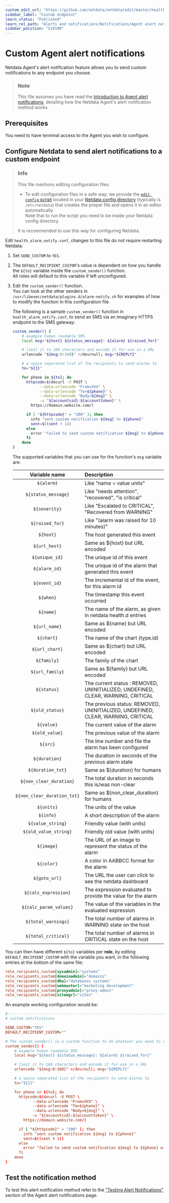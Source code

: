 ```yaml
---
custom_edit_url: "https://github.com/netdata/netdata/edit/master/health/notifications/custom/README.md"
sidebar_label: "Custom endpoint"
learn_status: "Published"
learn_rel_path: "Alerts and notifications/Notifications/Agent alert notifications"
sidebar_position: "519190"
---
```

# Custom Agent alert notifications

Netdata Agent's alert notification feature allows you to send custom notifications to any endpoint you choose.

> ### Note
>
> This file assumes you have read the [Introduction to Agent alert notifications](/docs/alerts-and-notifications/notifications/agent-alert-notifications), detailing how the Netdata Agent's alert notification method works.

## Prerequisites

You need to have terminal access to the Agent you wish to configure.

## Configure Netdata to send alert notifications to a custom endpoint

> ### Info
>
> This file mentions editing configuration files.  
>
> - To edit configuration files in a safe way, we provide the [`edit config` script](/docs/getting-started/manage-and-configure/configuration#use-edit-config-to-edit-configuration-files) located in your [Netdata config directory](/docs/getting-started/manage-and-configure/configuration#the-netdata-config-directory) (typically is `/etc/netdata`) that creates the proper file and opens it in an editor automatically.  
> Note that to run the script you need to be inside your Netdata config directory.
>
> It is recommended to use this way for configuring Netdata.

Edit `health_alarm_notify.conf`, changes to this file do not require restarting Netdata:

1. Set `SEND_CUSTOM` to `YES`.
2. The `DEFAULT_RECIPIENT_CUSTOM`'s value is dependent on how you handle the `${to}` variable inside the `custom_sender()` function.  
   All roles will default to this variable if left unconfigured.
3. Edit the `custom_sender()` function.  
   You can look at the other senders in `/usr/libexec/netdata/plugins.d/alarm-notify.sh` for examples of how to modify the function in this configuration file.

    The following is a sample `custom_sender()` function in `health_alarm_notify.conf`, to send an SMS via an imaginary HTTPS endpoint to the SMS gateway:

    ```sh
    custom_sender() {
        # example human readable SMS
        local msg="${host} ${status_message}: ${alarm} ${raised_for}"

        # limit it to 160 characters and encode it for use in a URL
        urlencode "${msg:0:160}" >/dev/null; msg="${REPLY}"

        # a space separated list of the recipients to send alarms to
        to="${1}"

        for phone in ${to}; do
          httpcode=$(docurl -X POST \
                --data-urlencode "From=XXX" \
                --data-urlencode "To=${phone}" \
                --data-urlencode "Body=${msg}" \
                -u "${accountsid}:${accounttoken}" \
            https://domain.website.com/)

          if [ "${httpcode}" = "200" ]; then
            info "sent custom notification ${msg} to ${phone}"
            sent=$((sent + 1))
          else
            error "failed to send custom notification ${msg} to ${phone} with HTTP error code ${httpcode}."
          fi
        done
    }
    ```

    The supported variables that you can use for the function's `msg` variable are:

    | Variable name               | Description                                                                      |
    |:---------------------------:|:---------------------------------------------------------------------------------|
    | `${alarm}`                  | Like "name = value units"                                                        |
    | `${status_message}`         | Like "needs attention", "recovered", "is critical"                               |
    | `${severity}`               | Like "Escalated to CRITICAL", "Recovered from WARNING"                           |
    | `${raised_for}`             | Like "(alarm was raised for 10 minutes)"                                         |
    | `${host}`                   | The host generated this event                                                    |
    | `${url_host}`               | Same as ${host} but URL encoded                                                  |
    | `${unique_id}`              | The unique id of this event                                                      |
    | `${alarm_id}`               | The unique id of the alarm that generated this event                             |
    | `${event_id}`               | The incremental id of the event, for this alarm id                               |
    | `${when}`                   | The timestamp this event occurred                                                |
    | `${name}`                   | The name of the alarm, as given in netdata health.d entries                      |
    | `${url_name}`               | Same as ${name} but URL encoded                                                  |
    | `${chart}`                  | The name of the chart (type.id)                                                  |
    | `${url_chart}`              | Same as ${chart} but URL encoded                                                 |
    | `${family}`                 | The family of the chart                                                          |
    | `${url_family}`             | Same as ${family} but URL encoded                                                |
    | `${status}`                 | The current status : REMOVED, UNINITIALIZED, UNDEFINED, CLEAR, WARNING, CRITICAL |
    | `${old_status}`             | The previous status: REMOVED, UNINITIALIZED, UNDEFINED, CLEAR, WARNING, CRITICAL |
    | `${value}`                  | The current value of the alarm                                                   |
    | `${old_value}`              | The previous value of the alarm                                                  |
    | `${src}`                    | The line number and file the alarm has been configured                           |
    | `${duration}`               | The duration in seconds of the previous alarm state                              |
    | `${duration_txt}`           | Same as ${duration} for humans                                                   |
    | `${non_clear_duration}`     | The total duration in seconds this is/was non-clear                              |
    | `${non_clear_duration_txt}` | Same as ${non_clear_duration} for humans                                         |
    | `${units}`                  | The units of the value                                                           |
    | `${info}`                   | A short description of the alarm                                                 |
    | `${value_string}`           | Friendly value (with units)                                                      |
    | `${old_value_string}`       | Friendly old value (with units)                                                  |
    | `${image}`                  | The URL of an image to represent the status of the alarm                         |
    | `${color}`                  | A color in  AABBCC format for the alarm                                          |
    | `${goto_url}`               | The URL the user can click to see the netdata dashboard                          |
    | `${calc_expression}`        | The expression evaluated to provide the value for the alarm                      |
    | `${calc_param_values}`      | The value of the variables in the evaluated expression                           |
    | `${total_warnings}`         | The total number of alarms in WARNING state on the host                          |
    | `${total_critical}`         | The total number of alarms in CRITICAL state on the host                         |

You can then have different `${to}` variables per **role**, by editing `DEFAULT_RECIPIENT_CUSTOM` with the variable you want, in the following entries at the bottom of the same file:

```conf
role_recipients_custom[sysadmin]="systems"
role_recipients_custom[domainadmin]="domains"
role_recipients_custom[dba]="databases systems"
role_recipients_custom[webmaster]="marketing development"
role_recipients_custom[proxyadmin]="proxy-admin"
role_recipients_custom[sitemgr]="sites"
```

An example working configuration would be:

```conf
#------------------------------------------------------------------------------
# custom notifications

SEND_CUSTOM="YES"
DEFAULT_RECIPIENT_CUSTOM=""

# The custom_sender() is a custom function to do whatever you need to do
custom_sender() {
    # example human readable SMS
    local msg="${host} ${status_message}: ${alarm} ${raised_for}"

    # limit it to 160 characters and encode it for use in a URL
    urlencode "${msg:0:160}" >/dev/null; msg="${REPLY}"

    # a space separated list of the recipients to send alarms to
    to="${1}"

    for phone in ${to}; do
      httpcode=$(docurl -X POST \
            --data-urlencode "From=XXX" \
            --data-urlencode "To=${phone}" \
            --data-urlencode "Body=${msg}" \
            -u "${accountsid}:${accounttoken}" \
        https://domain.website.com/)

      if [ "${httpcode}" = "200" ]; then
        info "sent custom notification ${msg} to ${phone}"
        sent=$((sent + 1))
      else
        error "failed to send custom notification ${msg} to ${phone} with HTTP error code ${httpcode}."
      fi
    done
}
```

## Test the notification method

To test this alert notification method refer to the ["Testing Alert Notifications"](/docs/alerts-and-notifications/notifications/agent-alert-notifications#testing-alert-notifications) section of the Agent alert notifications page.
